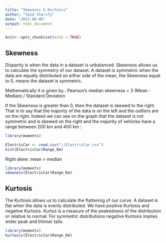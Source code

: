 ---
title: "Skewness & Kurtosis"
author: "Said Sharify"
date: "2022-08-08"
output: html_document
---

```{r setup, include=FALSE}
knitr::opts_chunk$set(echo = TRUE)
```

## Skewness

Disparity is when the data in a dataset is unbalanced. Skewness allows us to calculate the symmetry of our dataset. A dataset is symmetric when the data are equally distributed on either side of the mean, the Skewness equal to 0, means the dataset is symmetric.

Mathematically it is given by :
Pearson’s median skewness = 3 (Mean - Median) / Standard Deviation

If the Skewness is greater than 0, then the dataset is skewed to the right. That is to say that the majority of the data is on the left and the outliers are on the right. Indeed we can see on the graph that the dataset is not symmetric and is skewed on the right and the majority of vehicles have a range between 200 km and 400 km :

```{r Histogram}
library(moments)

ElectricCar <- read.csv("~/ElectricCar.csv")
hist(ElectricCar$Range_Km)

```

Right skew: mean > median

```{r Skewness}
library(moments)
skewness(ElectricCar$Range_Km)
```


## Kurtosis

The Kurtosis allows us to calculate the flattening of our curve. A dataset is flat when the data is evenly distributed. We have positive Kurtosis and negative Kurtosis. Kurtos is a measure of the peakedness of the distribution or relative to normal. For symmetric distributions negative Kurtosis implies wider peak and thinner talls.

```{r Kurtosis}
library(moments)
kurtosis(ElectricCar$Range_Km)
```
